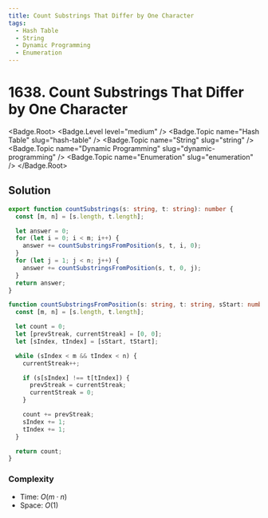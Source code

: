 ```yaml
---
title: Count Substrings That Differ by One Character
tags:
  - Hash Table
  - String
  - Dynamic Programming
  - Enumeration
---
```


# 1638. Count Substrings That Differ by One Character

<Badge.Root>
  <Badge.Level level="medium" />
  <Badge.Topic name="Hash Table" slug="hash-table" />
  <Badge.Topic name="String" slug="string" />
  <Badge.Topic name="Dynamic Programming" slug="dynamic-programming" />
  <Badge.Topic name="Enumeration" slug="enumeration" />
</Badge.Root>

## Solution

```typescript filename="solution.ts" copy
export function countSubstrings(s: string, t: string): number {
  const [m, n] = [s.length, t.length];

  let answer = 0;
  for (let i = 0; i < m; i++) {
    answer += countSubstringsFromPosition(s, t, i, 0);
  }
  for (let j = 1; j < n; j++) {
    answer += countSubstringsFromPosition(s, t, 0, j);
  }
  return answer;
}

function countSubstringsFromPosition(s: string, t: string, sStart: number, tStart: number): number {
  const [m, n] = [s.length, t.length];

  let count = 0;
  let [prevStreak, currentStreak] = [0, 0];
  let [sIndex, tIndex] = [sStart, tStart];

  while (sIndex < m && tIndex < n) {
    currentStreak++;

    if (s[sIndex] !== t[tIndex]) {
      prevStreak = currentStreak;
      currentStreak = 0;
    }

    count += prevStreak;
    sIndex += 1;
    tIndex += 1;
  }

  return count;
}
```

### Complexity

- Time: $O(m \cdot n)$
- Space: $O(1)$

<ProblemLink
  codingSite="leetcode"
  href="https://leetcode.com/problems/count-substrings-that-differ-by-one-character"
  title="Count Substrings That Differ by One Character"
/>
